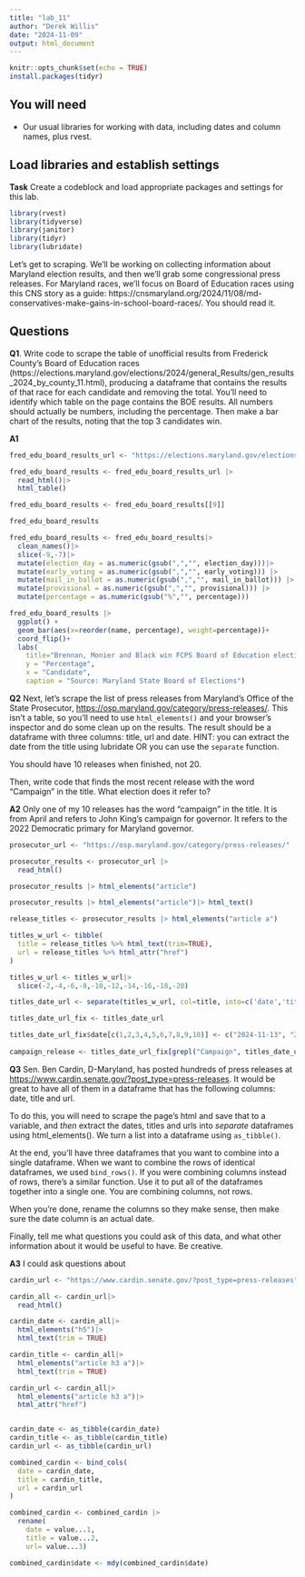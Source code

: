 ```yaml
---
title: "lab_11"
author: "Derek Willis"
date: "2024-11-09"
output: html_document
---
```


```r
knitr::opts_chunk$set(echo = TRUE)
install.packages(tidyr)

```

## You will need

-   Our usual libraries for working with data, including dates and column names, plus rvest.

## Load libraries and establish settings

**Task** Create a codeblock and load appropriate packages and settings for this lab.

```r
library(rvest)
library(tidyverse)
library(janitor)
library(tidyr)
library(lubridate)
```


Let's get to scraping. We'll be working on collecting information about Maryland election results, and then we'll grab some congressional press releases. For Maryland races, we'll focus on Board of Education races using this CNS story as a guide: https://cnsmaryland.org/2024/11/08/md-conservatives-make-gains-in-school-board-races/. You should read it.

## Questions

**Q1**. Write code to scrape the table of unofficial results from Frederick County's Board of Education races (https://elections.maryland.gov/elections/2024/general_Results/gen_results_2024_by_county_11.html), producing a dataframe that contains the results of that race for each candidate and removing the total. You'll need to identify which table on the page contains the BOE results. All numbers should actually be numbers, including the percentage. Then make a bar chart of the results, noting that the top 3 candidates win.

**A1**

```r
fred_edu_board_results_url <- "https://elections.maryland.gov/elections/2024/general_Results/gen_results_2024_by_county_11.html"

fred_edu_board_results <- fred_edu_board_results_url |>
  read_html()|>
  html_table()

fred_edu_board_results <- fred_edu_board_results[[9]]

fred_edu_board_results

fred_edu_board_results <- fred_edu_board_results|>
  clean_names()|>
  slice(-9,-7)|>
  mutate(election_day = as.numeric(gsub(",","", election_day)))|>
  mutate(early_voting = as.numeric(gsub(",","", early_voting))) |>
  mutate(mail_in_ballot = as.numeric(gsub(",","", mail_in_ballot))) |> 
  mutate(provisional = as.numeric(gsub(",","", provisional))) |>
  mutate(percentage = as.numeric(gsub("%","", percentage)))

fred_edu_board_results |>
  ggplot() +
  geom_bar(aes(x=reorder(name, percentage), weight=percentage))+
  coord_flip()+
  labs(
    title="Brennan, Monier and Black win FCPS Board of Education election",
    y = "Percentage",
    x = "Candidate",
    caption = "Source: Maryland State Board of Elections")

```

**Q2** Next, let's scrape the list of press releases from Maryland's Office of the State Prosecutor, <https://osp.maryland.gov/category/press-releases/>. This isn't a table, so you'll need to use `html_elements()` and your browser's inspector and do some clean up on the results. The result should be a dataframe with three columns: title, url and date. HINT: you can extract the date from the title using lubridate OR you can use the `separate` function.

You should have 10 releases when finished, not 20.

Then, write code that finds the most recent release with the word "Campaign" in the title. What election does it refer to?

**A2** Only one of my 10 releases has the word "campaign" in the title. It is from April and refers to John King's campaign for governor. It refers to the 2022 Democratic primary for Maryland governor.

```r
prosecutor_url <- "https://osp.maryland.gov/category/press-releases/"

prosecutor_results <- prosecutor_url |>
  read_html()

prosecutor_results |> html_elements("article")

prosecutor_results |> html_elements("article")|> html_text()

release_titles <- prosecutor_results |> html_elements("article a")

titles_w_url <- tibble(
  title = release_titles %>% html_text(trim=TRUE),
  url = release_titles %>% html_attr("href")
)

titles_w_url <- titles_w_url|>
  slice(-2,-4,-6,-8,-10,-12,-14,-16,-18,-20)

titles_date_url <- separate(titles_w_url, col=title, into=c('date','title'), sep=':')  

titles_date_url_fix <- titles_date_url

titles_date_url_fix$date[c(1,2,3,4,5,6,7,8,9,10)] <- c("2024-11-13", "2024-11-1", "2024-09-11", "2024-08-26", "2024-07-18", "2024-06-20", "2024-06-04", "2024-04-04", "2024-04-03", "2024-01-26")
  
campaign_release <- titles_date_url_fix[grepl("Campaign", titles_date_url_fix$title, ignore.case = TRUE),]

```

**Q3** Sen. Ben Cardin, D-Maryland, has posted hundreds of press releases at <https://www.cardin.senate.gov/?post_type=press-releases>. It would be great to have all of them in a dataframe that has the following columns: date, title and url.

To do this, you will need to scrape the page's html and save that to a variable, and *then* extract the dates, titles and urls into *separate* dataframes using html_elements(). We turn a list into a dataframe using `as_tibble()`.

At the end, you'll have three dataframes that you want to combine into a single dataframe. When we want to combine the rows of identical dataframes, we used `bind_rows()`. If you were combining columns instead of rows, there's a similar function. Use it to put all of the dataframes together into a single one. You are combining columns, not rows.

When you're done, rename the columns so they make sense, then make sure the date column is an actual date.

Finally, tell me what questions you could ask of this data, and what other information about it would be useful to have. Be creative.

**A3** I could ask questions about 

```r
cardin_url <- "https://www.cardin.senate.gov/?post_type=press-releases"

cardin_all <- cardin_url|>
  read_html()

cardin_date <- cardin_all|>
  html_elements("h5")|>
  html_text(trim = TRUE)

cardin_title <- cardin_all|>
  html_elements("article h3 a")|>
  html_text(trim = TRUE)

cardin_url <- cardin_all|>
  html_elements("article h3 a")|>
  html_attr("href")


cardin_date <- as_tibble(cardin_date)
cardin_title <- as_tibble(cardin_title)
cardin_url <- as_tibble(cardin_url)

combined_cardin <- bind_cols(
  date = cardin_date,
  title = cardin_title,
  url = cardin_url
)

combined_cardin <- combined_cardin |>
  rename(
    date = value...1,
    title = value...2,
    url= value...3)

combined_cardin$date <- mdy(combined_cardin$date)

```